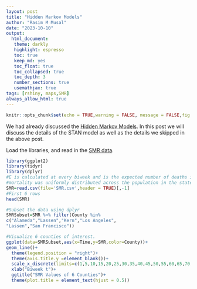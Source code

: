 ```yaml
---
layout: post
title: "Hidden Markov Models"
author: "Rasim M Musal"
date: "2023-10-10"
output:
  html_document:
   theme: darkly
   highlight: espresso
   toc: true
   keep_md: yes
   toc_float: true
   toc_collapsed: true
   toc_depth: 3
   number_sections: true
   usemathjax: true
tags: [rshiny, maps,SMR]
always_allow_html: true
---
```

<script type="text/x-mathjax-config">
MathJax.Hub.Config({
  TeX: { 
      equationNumbers: {
 
            autoNumber: "all",
            formatNumber: function (n) {return +n}
      } 
  }
});
</script>

```r
knitr::opts_chunk$set(echo = TRUE,warning = FALSE, message = FALSE,fig.path = ('./assets/img/2023-10-14-Hidden_Markov_Models_with_STAN'))
```

We had already discussed the [Hidden Markov Models](https://mmusal.github.io/blog/2023/Hidden-Markov-Models/). In this post we will discuss the details of the STAN model as well as the details we skipped in the above post.

Load the libraries, and read in the [SMR data](https://mmusal.github.io/blog/2023/Explaining_rshinyapp/#SMR). 
```r
library(ggplot2)
library(tidyr)
library(dplyr)
#E is calculated at every biweek and is the expected number of deaths if
#mortality was uniformly distributed across the population in the state of California
SMR=read.csv(file='SMR.csv',header = TRUE)[,-1]
#First 6 rows
head(SMR)

#Subset the data using dplyr
SMRSubset=SMR %>% filter(County %in% 
c("Alameda","Lassen","Kern","Los Angeles",
"Lassen","San Francisco"))

#Visualize 6 counties of interest.
ggplot(data=SMRSubset,aes(x=Time,y=SMR,color=County))+
geom_line()+  
  theme(legend.position = "right")+
  theme(axis.title.y =element_blank())+
  scale_x_discrete(limits=c(1,5,10,15,20,25,30,35,40,45,50,55,60,65,70,75,77))+
  xlab("Biweek t")+
  ggtitle("SMR Values of 6 Counties")+
  theme(plot.title = element_text(hjust = 0.5))


```
